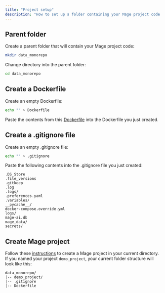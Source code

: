 ```yaml
---
title: "Project setup"
description: "How to set up a folder containing your Mage project code and other files."
---
```


## Parent folder

Create a parent folder that will contain your Mage project code:

```bash
mkdir data_monorepo
```

Change directory into the parent folder:

```bash
cd data_monorepo
```

## Create a Dockerfile

Create an empty Dockerfile:

```bash
echo "" > Dockerfile
```

Paste the contents from this [Dockerfile](https://github.com/mage-ai/docker/blob/master/Dockerfile)
into the Dockerfile you just created.

## Create a .gitignore file

Create an empty .gitignore file:

```bash
echo "" > .gitignore
```

Paste the following contents into the .gitignore file you just created:

```
.DS_Store
.file_versions
.gitkeep
.log
.logs/
.preferences.yaml
.variables/
__pycache__/
docker-compose.override.yml
logs/
mage-ai.db
mage_data/
secrets/
```

## Create Mage project

Follow these [instructions](/getting-started/setup) to create a Mage project in your
current directory. If you named your project `demo_project`, your current folder structure
will look like this:

```
data_monorepo/
|-- demo_project/
|-- .gitignore
|-- Dockerfile
```

